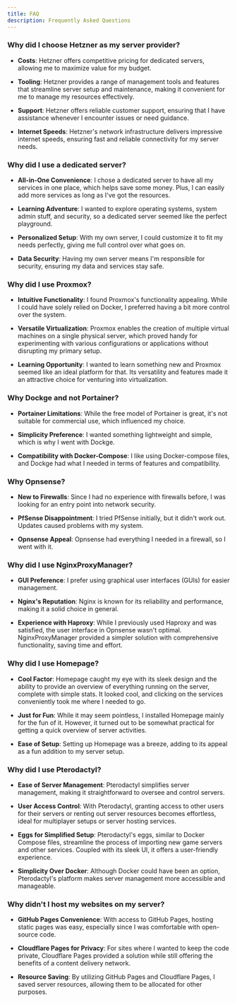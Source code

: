 ```yaml
---
title: FAQ
description: Frequently Asked Questions
---
```


### Why did I choose Hetzner as my server provider?

- **Costs**: Hetzner offers competitive pricing for dedicated servers, allowing me to maximize value for my budget.
  
- **Tooling**: Hetzner provides a range of management tools and features that streamline server setup and maintenance, making it convenient for me to manage my resources effectively.
  
- **Support**: Hetzner offers reliable customer support, ensuring that I have assistance whenever I encounter issues or need guidance.
  
- **Internet Speeds**: Hetzner's network infrastructure delivers impressive internet speeds, ensuring fast and reliable connectivity for my server needs.

### Why did I use a dedicated server?

- **All-in-One Convenience**: I chose a dedicated server to have all my services in one place, which helps save some money. Plus, I can easily add more services as long as I've got the resources.

- **Learning Adventure**: I wanted to explore operating systems, system admin stuff, and security, so a dedicated server seemed like the perfect playground.

- **Personalized Setup**: With my own server, I could customize it to fit my needs perfectly, giving me full control over what goes on.

- **Data Security**: Having my own server means I'm responsible for security, ensuring my data and services stay safe.

### Why did I use Proxmox?

- **Intuitive Functionality**: I found Proxmox's functionality appealing. While I could have solely relied on Docker, I preferred having a bit more control over the system.

- **Versatile Virtualization**: Proxmox enables the creation of multiple virtual machines on a single physical server, which proved handy for experimenting with various configurations or applications without disrupting my primary setup.

- **Learning Opportunity**: I wanted to learn something new and Proxmox seemed like an ideal platform for that. Its versatility and features made it an attractive choice for venturing into virtualization.

### Why Dockge and not Portainer?

- **Portainer Limitations**: While the free model of Portainer is great, it's not suitable for commercial use, which influenced my choice.

- **Simplicity Preference**: I wanted something lightweight and simple, which is why I went with Dockge.

- **Compatibility with Docker-Compose**: I like using Docker-compose files, and Dockge had what I needed in terms of features and compatibility.

### Why Opnsense?

- **New to Firewalls**: Since I had no experience with firewalls before, I was looking for an entry point into network security.

- **PfSense Disappointment**: I tried PfSense initially, but it didn't work out. Updates caused problems with my system.

- **Opnsense Appeal**: Opnsense had everything I needed in a firewall, so I went with it.

### Why did I use NginxProxyManager?

- **GUI Preference**: I prefer using graphical user interfaces (GUIs) for easier management.

- **Nginx's Reputation**: Nginx is known for its reliability and performance, making it a solid choice in general.

- **Experience with Haproxy**: While I previously used Haproxy and was satisfied, the user interface in Opnsense wasn't optimal. NginxProxyManager provided a simpler solution with comprehensive functionality, saving time and effort.

### Why did I use Homepage?

- **Cool Factor**: Homepage caught my eye with its sleek design and the ability to provide an overview of everything running on the server, complete with simple stats. It looked cool, and clicking on the services conveniently took me where I needed to go.

- **Just for Fun**: While it may seem pointless, I installed Homepage mainly for the fun of it. However, it turned out to be somewhat practical for getting a quick overview of server activities.

- **Ease of Setup**: Setting up Homepage was a breeze, adding to its appeal as a fun addition to my server setup.

### Why did I use Pterodactyl?

- **Ease of Server Management**: Pterodactyl simplifies server management, making it straightforward to oversee and control servers.

- **User Access Control**: With Pterodactyl, granting access to other users for their servers or renting out server resources becomes effortless, ideal for multiplayer setups or server hosting services.

- **Eggs for Simplified Setup**: Pterodactyl's eggs, similar to Docker Compose files, streamline the process of importing new game servers and other services. Coupled with its sleek UI, it offers a user-friendly experience.

- **Simplicity Over Docker**: Although Docker could have been an option, Pterodactyl's platform makes server management more accessible and manageable.


### Why didn't I host my websites on my server?

- **GitHub Pages Convenience**: With access to GitHub Pages, hosting static pages was easy, especially since I was comfortable with open-source code.

- **Cloudflare Pages for Privacy**: For sites where I wanted to keep the code private, Cloudflare Pages provided a solution while still offering the benefits of a content delivery network.

- **Resource Saving**: By utilizing GitHub Pages and Cloudflare Pages, I saved server resources, allowing them to be allocated for other purposes.
